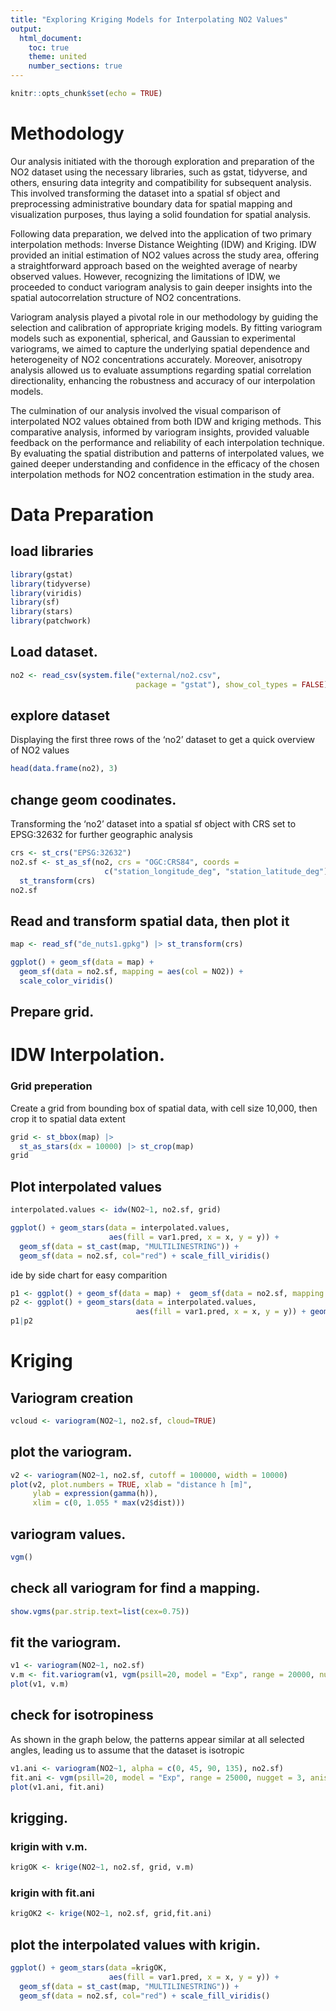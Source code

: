 ```yaml
---
title: "Exploring Kriging Models for Interpolating NO2 Values"
output:
  html_document:
    toc: true
    theme: united
    number_sections: true
---
```


```r
knitr::opts_chunk$set(echo = TRUE)
```
# Methodology

Our analysis initiated with the thorough exploration and preparation of the NO2 dataset using the necessary libraries, such as gstat, tidyverse, and others, ensuring data integrity and compatibility for subsequent analysis. This involved transforming the dataset into a spatial sf object and preprocessing administrative boundary data for spatial mapping and visualization purposes, thus laying a solid foundation for spatial analysis.

Following data preparation, we delved into the application of two primary interpolation methods: Inverse Distance Weighting (IDW) and Kriging. IDW provided an initial estimation of NO2 values across the study area, offering a straightforward approach based on the weighted average of nearby observed values. However, recognizing the limitations of IDW, we proceeded to conduct variogram analysis to gain deeper insights into the spatial autocorrelation structure of NO2 concentrations.

Variogram analysis played a pivotal role in our methodology by guiding the selection and calibration of appropriate kriging models. By fitting variogram models such as exponential, spherical, and Gaussian to experimental variograms, we aimed to capture the underlying spatial dependence and heterogeneity of NO2 concentrations accurately. Moreover, anisotropy analysis allowed us to evaluate assumptions regarding spatial correlation directionality, enhancing the robustness and accuracy of our interpolation models.

The culmination of our analysis involved the visual comparison of interpolated NO2 values obtained from both IDW and kriging methods. This comparative analysis, informed by variogram insights, provided valuable feedback on the performance and reliability of each interpolation technique. By evaluating the spatial distribution and patterns of interpolated values, we gained deeper understanding and confidence in the efficacy of the chosen interpolation methods for NO2 concentration estimation in the study area.

# Data Preparation

## load libraries
```r

library(gstat)
library(tidyverse)
library(viridis)
library(sf)
library(stars)
library(patchwork)

```

## Load dataset.

```r
no2 <- read_csv(system.file("external/no2.csv", 
                            package = "gstat"), show_col_types = FALSE)


```

## explore dataset
Displaying the first three rows of the 'no2' dataset to get a quick overview of NO2 values
```r
head(data.frame(no2), 3)
```

## change geom coodinates.
Transforming the 'no2' dataset into a spatial sf object with CRS set to EPSG:32632 for further geographic analysis

```r
crs <- st_crs("EPSG:32632")
no2.sf <- st_as_sf(no2, crs = "OGC:CRS84", coords = 
                     c("station_longitude_deg", "station_latitude_deg")) |>
  st_transform(crs) 
no2.sf
```


## Read and transform spatial data, then plot it
```r
map <- read_sf("de_nuts1.gpkg") |> st_transform(crs) 

ggplot() + geom_sf(data = map) + 
  geom_sf(data = no2.sf, mapping = aes(col = NO2)) + 
  scale_color_viridis()
```

## Prepare grid.

# IDW Interpolation.

### Grid preperation
Create a grid from bounding box of spatial data, with cell size 10,000, then crop it to spatial data extent
```r
grid <- st_bbox(map) |>
  st_as_stars(dx = 10000) |> st_crop(map) 
grid
```

## Plot interpolated values
```r
interpolated.values <- idw(NO2~1, no2.sf, grid)

ggplot() + geom_stars(data = interpolated.values, 
                      aes(fill = var1.pred, x = x, y = y)) + 
  geom_sf(data = st_cast(map, "MULTILINESTRING")) + 
  geom_sf(data = no2.sf, col="red") + scale_fill_viridis() 

```
ide by side chart for easy comparition
```r
p1 <- ggplot() + geom_sf(data = map) +  geom_sf(data = no2.sf, mapping = aes(col = NO2)) + scale_color_viridis()
p2 <- ggplot() + geom_stars(data = interpolated.values, 
                            aes(fill = var1.pred, x = x, y = y)) + geom_sf(data = st_cast(map, "MULTILINESTRING")) + geom_sf(data = no2.sf, col="red") + scale_fill_viridis() 
p1|p2
```

# Kriging 

## Variogram creation
```r
vcloud <- variogram(NO2~1, no2.sf, cloud=TRUE)

```

## plot the variogram.
```r
v2 <- variogram(NO2~1, no2.sf, cutoff = 100000, width = 10000)
plot(v2, plot.numbers = TRUE, xlab = "distance h [m]",
     ylab = expression(gamma(h)),
     xlim = c(0, 1.055 * max(v2$dist)))
```

## variogram values.
```r
vgm()
```
## check all variogram for find a mapping.
```r
show.vgms(par.strip.text=list(cex=0.75))
```

## fit the variogram.
```r

v1 <- variogram(NO2~1, no2.sf)
v.m <- fit.variogram(v1, vgm(psill=20, model = "Exp", range = 20000, nugget = 1))
plot(v1, v.m)

```
## check for isotropiness
As shown in the graph below, the patterns appear similar at all selected angles, leading us to assume that the dataset is isotropic

```r
v1.ani <- variogram(NO2~1, alpha = c(0, 45, 90, 135), no2.sf)
fit.ani <- vgm(psill=20, model = "Exp", range = 25000, nugget = 3, anis = c(30, 10, 0, 0.5, 0.3))
plot(v1.ani, fit.ani)
```

## krigging.
### krigin with v.m.
```r
krigOK <- krige(NO2~1, no2.sf, grid, v.m)
```
### krigin with fit.ani
```r
krigOK2 <- krige(NO2~1, no2.sf, grid,fit.ani)
```

## plot the interpolated values with krigin.
```r

ggplot() + geom_stars(data =krigOK, 
                      aes(fill = var1.pred, x = x, y = y)) + 
  geom_sf(data = st_cast(map, "MULTILINESTRING")) + 
  geom_sf(data = no2.sf, col="red") + scale_fill_viridis() 
```

